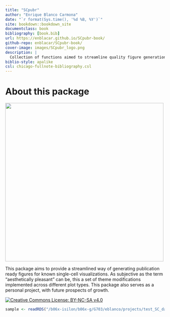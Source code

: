 ```yaml
--- 
title: "SCpubr"
author: "Enrique Blanco Carmona"
date: "`r format(Sys.time(), '%d %B, %Y')`"
site: bookdown::bookdown_site
documentclass: book
bibliography: [book.bib]
url: https://enblacar.github.io/SCpubr-book/
github-repo: enblacar/SCpubr-book/
cover-image: images/SCpubr_logo.png
description: |
  Collection of functions aimed to streamline quality figure generation for Single Cell transcriptomics experiments.
biblio-style: apalike
csl: chicago-fullnote-bibliography.csl
---
```

# About this package {-}

<span class="border-0"><img src="images/SCpubr_logo.png" class="mx-auto d-block" width="500" height="500" alt="" style="box-shadow: none"/></span>


This package aims to provide a streamlined way of generating publication ready figures for known single-cell visualizations. As subjective as the term "aesthetically pleasant" can be, this a set of theme modifications implemented across different plot types. This package also serves as a personal project, with future prospects of growth.

<a rel="license" href="http://creativecommons.org/licenses/by-nc-sa/4.0/"><img alt="Creative Commons License: BY-NC-SA v4.0" style="border-width:0" class="mx-auto d-block" src="https://i.creativecommons.org/l/by-nc-sa/4.0/88x31.png" /></a><br />

```r
sample <- readRDS("/b06x-isilon/b06x-g/G703/eblanco/projects/test_SC_datasets/sc_dataset.rds")
```
